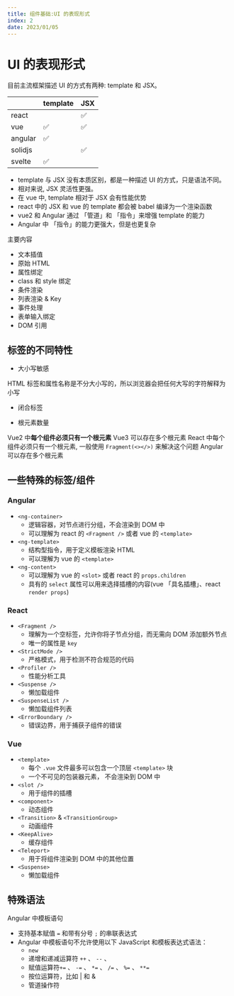```yaml
---
title: 组件基础:UI 的表现形式
index: 2
date: 2023/01/05
---
```


# UI 的表现形式

目前主流框架描述 UI 的方式有两种: template 和 JSX。

|         | template | JSX |
| :------ | :------- | :-- |
| react   |          | ✅  |
| vue     | ✅       | ✅  |
| angular | ✅       |     |
| solidjs |          | ✅  |
| svelte  | ✅       |     |

- template 与 JSX 没有本质区别，都是一种描述 UI 的方式，只是语法不同。
- 相对来说, JSX 灵活性更强。
- 在 vue 中, template 相对于 JSX 会有性能优势
- react 中的 JSX 和 vue 的 template 都会被 babel 编译为一个渲染函数
- vue2 和 Angular 通过 「管道」和 「指令」来增强 template 的能力
- Angular 中 「指令」的能力更强大，但是也更复杂

主要内容

- 文本插值
- 原始 HTML
- 属性绑定
- class 和 style 绑定
- 条件渲染
- 列表渲染 & Key
- 事件处理
- 表单输入绑定
- DOM 引用

## 标签的不同特性

- 大小写敏感

HTML 标签和属性名称是不分大小写的，所以浏览器会把任何大写的字符解释为小写

- 闭合标签

- 根元素数量

Vue2 中**每个组件必须只有一个根元素** Vue3 可以存在多个根元素 React 中每个组件必须只有一个根元素, 一般使用
`Fragment(<></>)` 来解决这个问题 Angular 可以存在多个根元素

## 一些特殊的标签/组件

### Angular

- `<ng-container>`
  - 逻辑容器，对节点进行分组，不会渲染到 DOM 中
  - 可以理解为 react 的 `<Fragment />` 或者 vue 的 `<template>`
- `<ng-template>`
  - 结构型指令，用于定义模板渲染 HTML
  - 可以理解为 vue 的 `<template>`
- `<ng-content>`
  - 可以理解为 vue 的 `<slot>` 或者 react 的 `props.children`
  - 具有的 `select` 属性可以用来选择插槽的内容(vue 「具名插槽」、react `render props`)

### React

- `<Fragment />`
  - 理解为一个空标签，允许你将子节点分组，而无需向 DOM 添加额外节点
  - 唯一的属性是 `key`
- `<StrictMode />`
  - 严格模式，用于检测不符合规范的代码
- `<Profiler />`
  - 性能分析工具
- `<Suspense />`
  - 懒加载组件
- `<SuspenseList />`
  - 懒加载组件列表
- `<ErrorBoundary />`
  - 错误边界，用于捕获子组件的错误

### Vue

- `<template>`
  - 每个 `.vue` 文件最多可以包含一个顶层 `<template>` 块
  - 一个不可见的包装器元素， 不会渲染到 DOM 中
- `<slot />`
  - 用于组件的插槽
- `<component>`
  - 动态组件
- `<Transition>` & `<TransitionGroup>`
  - 动画组件
- `<KeepAlive>`
  - 缓存组件
- `<Teleport>`
  - 用于将组件渲染到 DOM 中的其他位置
- `<Suspense>`
  - 懒加载组件

## 特殊语法

Angular 中模板语句

- 支持基本赋值 `=` 和带有分号 `;` 的串联表达式
- Angular 中模板语句不允许使用以下 JavaScript 和模板表达式语法：
  - `new`
  - 递增和递减运算符 `++` 、 `--` 、
  - 赋值运算符`+=` 、 `-=` 、 `*=` 、 `/=` 、 `%=` 、 `**=`
  - 按位运算符，比如 | 和 &
  - 管道操作符
